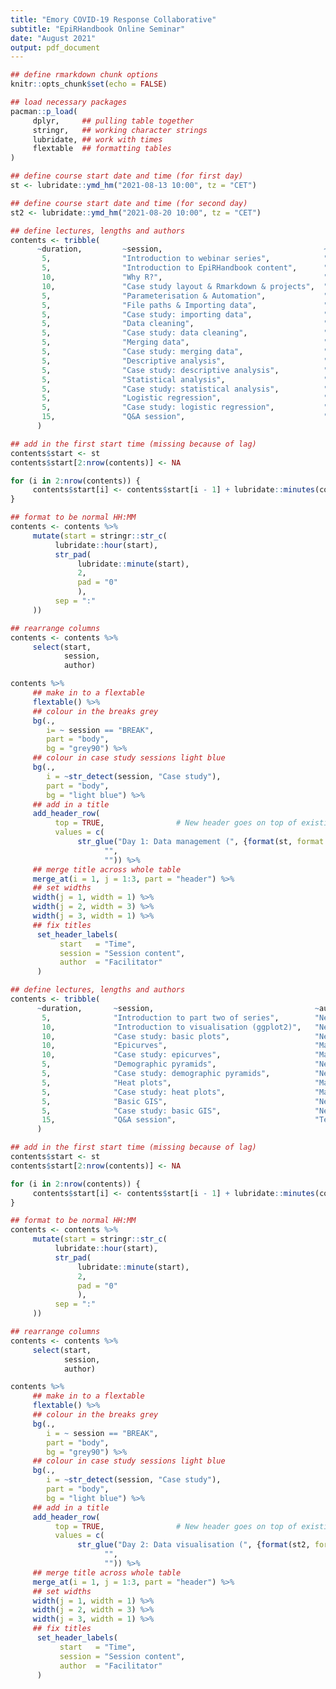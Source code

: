```yaml
---
title: "Emory COVID-19 Response Collaborative"
subtitle: "EpiRHandbook Online Seminar"
date: "August 2021"
output: pdf_document
---
```


```r

## define rmarkdown chunk options 
knitr::opts_chunk$set(echo = FALSE)

## load necessary packages 
pacman::p_load(
     dplyr,     ## pulling table together 
     stringr,   ## working character strings
     lubridate, ## work with times 
     flextable  ## formatting tables
)

```


```r

## define course start date and time (for first day)
st <- lubridate::ymd_hm("2021-08-13 10:00", tz = "CET")

## define course start date and time (for second day)
st2 <- lubridate::ymd_hm("2021-08-20 10:00", tz = "CET")

```



```r


## define lectures, lengths and authors 
contents <- tribble(
      ~duration,         ~session,                                    ~author,           ~type, 
       5,                "Introduction to webinar series",            "ECRC Faculty",    "lecture", 
       5,                "Introduction to EpiRHandbook content",      "Neale",           "lecture",
       10,               "Why R?",                                    "Alex",            "lecture", 
       10,               "Case study layout & Rmarkdown & projects",  "Alex",            "lecture", 
       5,                "Parameterisation & Automation",             "Alex",            "lecture", 
       5,                "File paths & Importing data",               "Alex",            "lecture", 
       5,                "Case study: importing data",                "Alex",            "demo", 
       5,                "Data cleaning",                             "Henry",           "lecture", 
       5,                "Case study: data cleaning",                 "Henry",           "demo", 
       5,                "Merging data",                              "Henry",           "lecture", 
       5,                "Case study: merging data",                  "Henry",           "demo",
       5,                "Descriptive analysis",                      "Henry",           "lecture", 
       5,                "Case study: descriptive analysis",          "Alex",            "demo", 
       5,                "Statistical analysis",                      "Alex",            "lecture", 
       5,                "Case study: statistical analysis",          "Alex",            "demo", 
       5,                "Logistic regression",                       "Henry",           "lecture", 
       5,                "Case study: logistic regression",           "Henry",           "demo",
       15,               "Q&A session",                               "Team",            "demo"
      ) 

## add in the first start time (missing because of lag) 
contents$start <- st
contents$start[2:nrow(contents)] <- NA

for (i in 2:nrow(contents)) {
     contents$start[i] <- contents$start[i - 1] + lubridate::minutes(contents$duration[i - 1])
}

## format to be normal HH:MM 
contents <- contents %>% 
     mutate(start = stringr::str_c(
          lubridate::hour(start), 
          str_pad(
               lubridate::minute(start), 
               2, 
               pad = "0"
               ), 
          sep = ":"
     ))

## rearrange columns 
contents <- contents %>% 
     select(start, 
            session, 
            author)

```



```r

contents %>% 
     ## make in to a flextable 
     flextable() %>% 
     ## colour in the breaks grey 
     bg(., 
        i= ~ session == "BREAK", 
        part = "body", 
        bg = "grey90") %>% 
     ## colour in case study sessions light blue 
     bg(., 
        i = ~str_detect(session, "Case study"), 
        part = "body", 
        bg = "light blue") %>% 
     ## add in a title 
     add_header_row(
          top = TRUE,                # New header goes on top of existing header row
          values = c(
               str_glue("Day 1: Data management (", {format(st, format = "%d %B")}, ")"),     # Header values for each column below
                     "", 
                     "")) %>% 
     ## merge title across whole table 
     merge_at(i = 1, j = 1:3, part = "header") %>% 
     ## set widths
     width(j = 1, width = 1) %>% 
     width(j = 2, width = 3) %>% 
     width(j = 3, width = 1) %>% 
     ## fix titles 
      set_header_labels( 
           start   = "Time", 
           session = "Session content", 
           author  = "Facilitator" 
      )

```



\newpage

```r




## define lectures, lengths and authors 
contents <- tribble(
      ~duration,       ~session,                                    ~author,           ~type, 
       5,              "Introduction to part two of series",        "Neale",           "lecture", 
       10,             "Introduction to visualisation (ggplot2)",   "Neale",           "lecture",
       10,             "Case study: basic plots",                   "Neale",           "demo", 
       10,             "Epicurves",                                 "Mathilde",        "lecture", 
       10,             "Case study: epicurves",                     "Mathilde",        "demo", 
       5,              "Demographic pyramids",                      "Neale",           "lecture", 
       5,              "Case study: demographic pyramids",          "Neale",           "demo", 
       5,              "Heat plots",                                "Mathilde",        "lecture", 
       5,              "Case study: heat plots",                    "Mathilde",        "demo",
       5,              "Basic GIS",                                 "Neale",           "lecture", 
       5,              "Case study: basic GIS",                     "Neale",           "demo", 
       15,             "Q&A session",                               "Team",            "demo"
      ) 

## add in the first start time (missing because of lag) 
contents$start <- st
contents$start[2:nrow(contents)] <- NA

for (i in 2:nrow(contents)) {
     contents$start[i] <- contents$start[i - 1] + lubridate::minutes(contents$duration[i - 1])
}

## format to be normal HH:MM 
contents <- contents %>% 
     mutate(start = stringr::str_c(
          lubridate::hour(start), 
          str_pad(
               lubridate::minute(start), 
               2, 
               pad = "0"
               ), 
          sep = ":"
     ))

## rearrange columns 
contents <- contents %>% 
     select(start, 
            session, 
            author)

```



```r

contents %>% 
     ## make in to a flextable 
     flextable() %>% 
     ## colour in the breaks grey 
     bg(., 
        i = ~ session == "BREAK", 
        part = "body", 
        bg = "grey90") %>% 
     ## colour in case study sessions light blue 
     bg(., 
        i = ~str_detect(session, "Case study"), 
        part = "body", 
        bg = "light blue") %>% 
     ## add in a title 
     add_header_row(
          top = TRUE,                # New header goes on top of existing header row
          values = c(
               str_glue("Day 2: Data visualisation (", {format(st2, format = "%d %B")}, ")"),     # Header values for each column below
                     "", 
                     "")) %>% 
     ## merge title across whole table 
     merge_at(i = 1, j = 1:3, part = "header") %>% 
     ## set widths
     width(j = 1, width = 1) %>% 
     width(j = 2, width = 3) %>% 
     width(j = 3, width = 1) %>% 
     ## fix titles 
      set_header_labels( 
           start   = "Time", 
           session = "Session content", 
           author  = "Facilitator" 
      )

```



